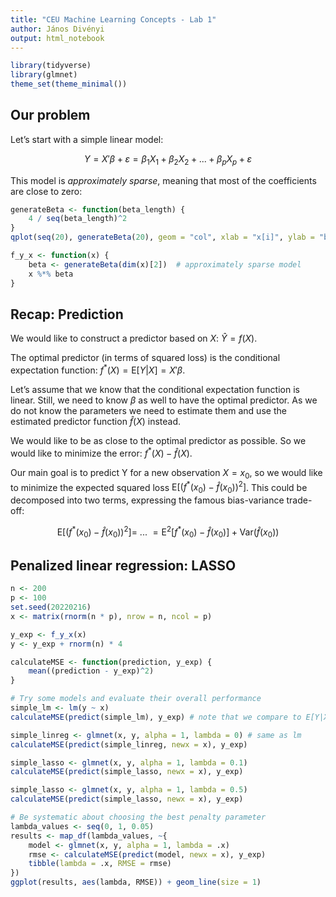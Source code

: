 ```yaml
---
title: "CEU Machine Learning Concepts - Lab 1"
author: János Divényi
output: html_notebook
---
```



```r
library(tidyverse)
library(glmnet)
theme_set(theme_minimal())
```

## Our problem

Let's start with a simple linear model:

$$
Y = X'\beta + \varepsilon = \beta_1 X_1 + \beta_2 X_2 + ... + \beta_p X_p + \varepsilon
$$

This model is _approximately sparse_, meaning that most of the coefficients are close to zero:

```r
generateBeta <- function(beta_length) {
    4 / seq(beta_length)^2
}
qplot(seq(20), generateBeta(20), geom = "col", xlab = "x[i]", ylab = "beta")
```


```r
f_y_x <- function(x) {
    beta <- generateBeta(dim(x)[2])  # approximately sparse model
    x %*% beta
}
```




## Recap: Prediction

We would like to construct a predictor based on $X$:
$\hat Y = f(X)$.

The optimal predictor (in terms of squared loss) is the conditional expectation function:
$f^*(X) = \text{E}[Y|X] = X'\beta$.

Let's assume that we know that the conditional expectation function is linear. Still, we need to know $\beta$ as well to have the optimal predictor. As we do not know the parameters we need to estimate them and use the estimated predictor function $\hat f(X)$ instead.

We would like to be as close to the optimal predictor as possible. So we would like to minimize the error: $f^*(X) - \hat f(X)$.

Our main goal is to predict Y for a new observation $X = x_0$, so we would like to minimize the expected squared loss $\text{E} \left[\left(f^*(x_0) - \hat f(x_0)\right)^2\right]$. This could be decomposed into two terms, expressing the famous bias-variance trade-off:

$$
\text{E} \left[\left(f^*(x_0) - \hat f(x_0)\right)^2\right] =\ ...\ = \text{E}^2\left[f^*(x_0) - \hat f(x_0)\right] + \text{Var}\left(\hat f(x_0)\right)
$$



## Penalized linear regression: LASSO

```r
n <- 200
p <- 100
set.seed(20220216)
x <- matrix(rnorm(n * p), nrow = n, ncol = p)	

y_exp <- f_y_x(x)
y <- y_exp + rnorm(n) * 4
```

```r
calculateMSE <- function(prediction, y_exp) {
    mean((prediction - y_exp)^2)
}
```

```r
# Try some models and evaluate their overall performance
simple_lm <- lm(y ~ x)
calculateMSE(predict(simple_lm), y_exp) # note that we compare to E[Y|X]

simple_linreg <- glmnet(x, y, alpha = 1, lambda = 0) # same as lm
calculateMSE(predict(simple_linreg, newx = x), y_exp)

simple_lasso <- glmnet(x, y, alpha = 1, lambda = 0.1)
calculateMSE(predict(simple_lasso, newx = x), y_exp)

simple_lasso <- glmnet(x, y, alpha = 1, lambda = 0.5)
calculateMSE(predict(simple_lasso, newx = x), y_exp)
```



```r
# Be systematic about choosing the best penalty parameter
lambda_values <- seq(0, 1, 0.05)
results <- map_df(lambda_values, ~{
    model <- glmnet(x, y, alpha = 1, lambda = .x)
    rmse <- calculateMSE(predict(model, newx = x), y_exp)    
    tibble(lambda = .x, RMSE = rmse)
})
ggplot(results, aes(lambda, RMSE)) + geom_line(size = 1)
```
